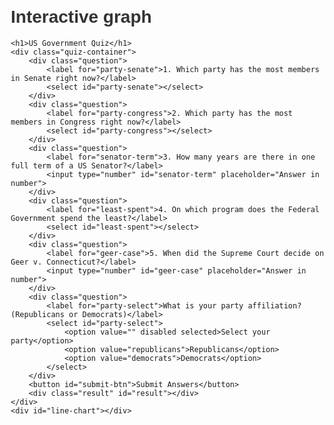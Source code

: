# Interactive graph

<style>
  * {
    font-family: sans-serif;
  }
  body {
    font-family: Arial, sans-serif;
    margin: 20px;
  }
  h1 {
    color: #333;
  }
  .question {
    margin-bottom: 20px;
  }
  .question label {
    font-size: 18px;
    font-weight: bold;
  }
  input[type="number"], select {
    padding: 5px;
    width: 200px;
  }
  button {
    padding: 10px 20px;
    background-color: #4CAF50;
    color: white;
    border: none;
    cursor: pointer;
    font-size: 16px;
  }
  button:hover {
    background-color: #45a049;
  }
  .result {
    margin-top: 20px;
    font-size: 20px;
  }
  #line-chart {
    margin-top: 40px;
    width: 100%;
    height: 400px;
  }
</style>

<div id="plot">
    <h1>US Government Quiz</h1>
    <div class="quiz-container">
        <div class="question">
            <label for="party-senate">1. Which party has the most members in Senate right now?</label>
            <select id="party-senate"></select>
        </div>
        <div class="question">
            <label for="party-congress">2. Which party has the most members in Congress right now?</label>
            <select id="party-congress"></select>
        </div>
        <div class="question">
            <label for="senator-term">3. How many years are there in one full term of a US Senator?</label>
            <input type="number" id="senator-term" placeholder="Answer in number">
        </div>
        <div class="question">
            <label for="least-spent">4. On which program does the Federal Government spend the least?</label>
            <select id="least-spent"></select>
        </div>
        <div class="question">
            <label for="geer-case">5. When did the Supreme Court decide on Geer v. Connecticut?</label>
            <input type="number" id="geer-case" placeholder="Answer in number">
        </div>
        <div class="question">
            <label for="party-select">What is your party affiliation? (Republicans or Democrats)</label>
            <select id="party-select">
                <option value="" disabled selected>Select your party</option>
                <option value="republicans">Republicans</option>
                <option value="democrats">Democrats</option>
            </select>
        </div>
        <button id="submit-btn">Submit Answers</button>
        <div class="result" id="result"></div>
    </div>
    <div id="line-chart"></div>
</div>

<script src="https://cdn.jsdelivr.net/npm/d3@7"></script>
<script src="scripts/myscript.js"></script>
